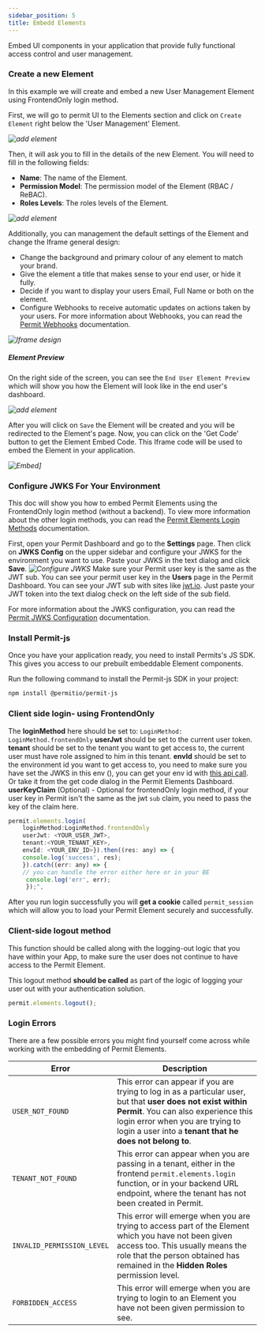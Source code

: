 ```yaml
---
sidebar_position: 5
title: Embedd Elements
---
```


Embed UI components in your application that provide fully functional access control and user management.



### Create a new Element
In this example we will create and embed a new User Management Element using FrontendOnly login method.

First, we will go to permit UI to the Elements section and click on `Create Element` right below the 'User Management' Element.

_![add element](/img/elements/user-management/CreateElement.png)_


Then, it will ask you to fill in the details of the new Element.
You will need to fill in the following fields:
- **Name**: The name of the Element.
- **Permission Model**: The permission model of the Element (RBAC / ReBAC).
- **Roles Levels**: The roles levels of the Element.

_![add element](/img/elements/user-management/ElementsFormEdit.png)_

Additionally, you can management the default settings of the Element and change the Iframe general design:
- Change the background and primary colour of any element to match your brand.
- Give the element a title that makes sense to your end user, or hide it fully.
- Decide if you want to display your users Email, Full Name or both on the element.
- Configure Webhooks to receive automatic updates on actions taken by your users.
  For more information about Webhooks, you can read the [Permit Webhooks](https://docs.permit.io/embeddable-uis/element/user-management/#configure-your-webhook) documentation.

_![Iframe design](/img/elements/user-management/IframDesign.png)_

##### Element Preview

On the right side of the screen, you can see the `End User Element Preview` which will show you how the Element will look like in the end user's dashboard.

_![add element](/img/elements/user-management/ElementPreview.png)_

After you will click on `Save` the Element will be created and you will be redirected to the Element's page.
Now, you can click on the 'Get Code' button to get the Element Embed Code.
This Iframe code will be used to embed the Element in your application.

_![Embed](/img/elements/user-management/EmbedCode.png)]_

### Configure JWKS For Your Environment


This doc will show you how to embed Permit Elements using the FrontendOnly login method (without a backend).
To view more information about the other login methods, you can read the [Permit Elements Login Methods](https://docs.permit.io/embeddable-uis/element/user-management/#server-side-login-route) documentation.

First, open your Permit Dashboard and go to the **Settings** page. Then click on **JWKS Config**
on the upper sidebar and configure your JWKS for the environment you want to use.
Paste your JWKS in the text dialog and click **Save**.
_![Configure JWKS](/img/elements/user-management/ConfigureJwks.png)_ Make sure
your Permit user key is the same as the JWT sub. You can see your permit user key in the **Users**
page in the Permit Dashboard. You can see your JWT sub with sites like [jwt.io](https://jwt.io/).
Just paste your JWT token into the text dialog check on the left side of the sub field.

For more information about the JWKS configuration, you can read the [Permit JWKS Configuration](https://docs.permit.io/docs/jwks-configuration) documentation.

### Install Permit-js

Once you have your application ready, you need to install Permits's JS SDK. This gives you access to our prebuilt embeddable Element components.

Run the following command to install the Permit-js SDK in your project:

```bash
npm install @permitio/permit-js
```


### Client side login- using FrontendOnly


The **loginMethod** here should be set to: `LoginMethod: LoginMethod.frontendOnly`
**userJwt** should be set to the current user token.
**tenant** should be set to the tenant you want to get access to, the current user must have role assigned to him in this tenant.
**envId** should be set to the environment id you want to get access to, you need to make sure you have set the JWKS in this env (), you can get your env id with [this api call](https://api.permit.io/v2/redoc#tag/Environments/operation/list_environments).
Or take it from the get code dialog in the Permit Elements Dashboard.
**userKeyClaim** (Optional) - Optional for frontendOnly login method, if your user key in Permit isn't the same as the jwt `sub` claim, you need to pass the key of the claim here.

```javascript
permit.elements.login(
    loginMethod:LoginMethod.frontendOnly
    userJwt: <YOUR_USER_JWT>,
    tenant:<YOUR_TENANT_KEY>,
    envId: <YOUR_ENV_ID>}).then((res: any) => {
    console.log('success', res);
    }).catch((err: any) => {
    // you can handle the error either here or in your BE
     console.log('err', err);
     });",
```


After you run login successfully you will **get a cookie** called `permit_session` which will allow you to
load your Permit Element securely and successfully.

### Client-side logout method

This function should be called along with the logging-out logic that you have within your App, to make sure the user does not
continue to have access to the Permit Element.

This logout method **should be called** as part of the logic of logging your user out with your
authentication solution.

```javascript
permit.elements.logout();
```

### Login Errors

There are a few possible errors you might find yourself come across while working with the embedding of Permit Elements.

| Error                      | Description                                                                                                                                                                                                                                        |
| -------------------------- | -------------------------------------------------------------------------------------------------------------------------------------------------------------------------------------------------------------------------------------------------- |
| `USER_NOT_FOUND`           | This error can appear if you are trying to log in as a particular user, but that **user does not exist within Permit**. You can also experience this login error when you are trying to login a user into a **tenant that he does not belong to**. |
| `TENANT_NOT_FOUND`         | This error can appear when you are passing in a tenant, either in the frontend `permit.elements.login` function, or in your backend URL endpoint, where the tenant has not been created in Permit.                                                 |
| `INVALID_PERMISSION_LEVEL` | This error will emerge when you are trying to access part of the Element which you have not been given access too. This usually means the role that the person obtained has remained in the **Hidden Roles** permission level.                     |
| `FORBIDDEN_ACCESS`         | This error will emerge when you are trying to login to an Element you have not been given permission to see.                                                                                                                                       |



